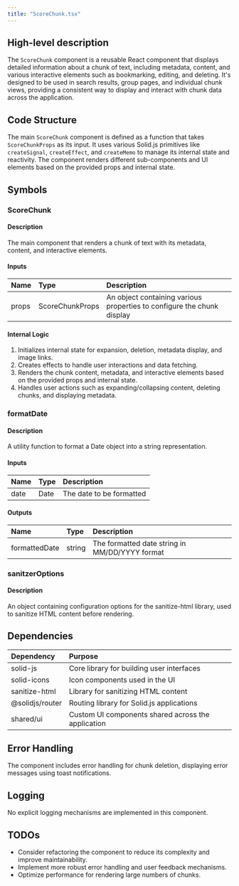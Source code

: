 ```yaml
---
title: "ScoreChunk.tsx"
---
```


## High-level description
The `ScoreChunk` component is a reusable React component that displays detailed information about a chunk of text, including metadata, content, and various interactive elements such as bookmarking, editing, and deleting. It's designed to be used in search results, group pages, and individual chunk views, providing a consistent way to display and interact with chunk data across the application.

## Code Structure
The main `ScoreChunk` component is defined as a function that takes `ScoreChunkProps` as its input. It uses various Solid.js primitives like `createSignal`, `createEffect`, and `createMemo` to manage its internal state and reactivity. The component renders different sub-components and UI elements based on the provided props and internal state.

## Symbols

### ScoreChunk
#### Description
The main component that renders a chunk of text with its metadata, content, and interactive elements.

#### Inputs
| Name | Type | Description |
|:-----|:-----|:------------|
| props | ScoreChunkProps | An object containing various properties to configure the chunk display |

#### Internal Logic
1. Initializes internal state for expansion, deletion, metadata display, and image links.
2. Creates effects to handle user interactions and data fetching.
3. Renders the chunk content, metadata, and interactive elements based on the provided props and internal state.
4. Handles user actions such as expanding/collapsing content, deleting chunks, and displaying metadata.

### formatDate
#### Description
A utility function to format a Date object into a string representation.

#### Inputs
| Name | Type | Description |
|:-----|:-----|:------------|
| date | Date | The date to be formatted |

#### Outputs
| Name | Type | Description |
|:-----|:-----|:------------|
| formattedDate | string | The formatted date string in MM/DD/YYYY format |

### sanitzerOptions
#### Description
An object containing configuration options for the sanitize-html library, used to sanitize HTML content before rendering.

## Dependencies
| Dependency | Purpose |
|:-----------|:--------|
| solid-js | Core library for building user interfaces |
| solid-icons | Icon components used in the UI |
| sanitize-html | Library for sanitizing HTML content |
| @solidjs/router | Routing library for Solid.js applications |
| shared/ui | Custom UI components shared across the application |

## Error Handling
The component includes error handling for chunk deletion, displaying error messages using toast notifications.

## Logging
No explicit logging mechanisms are implemented in this component.

## TODOs
- Consider refactoring the component to reduce its complexity and improve maintainability.
- Implement more robust error handling and user feedback mechanisms.
- Optimize performance for rendering large numbers of chunks.